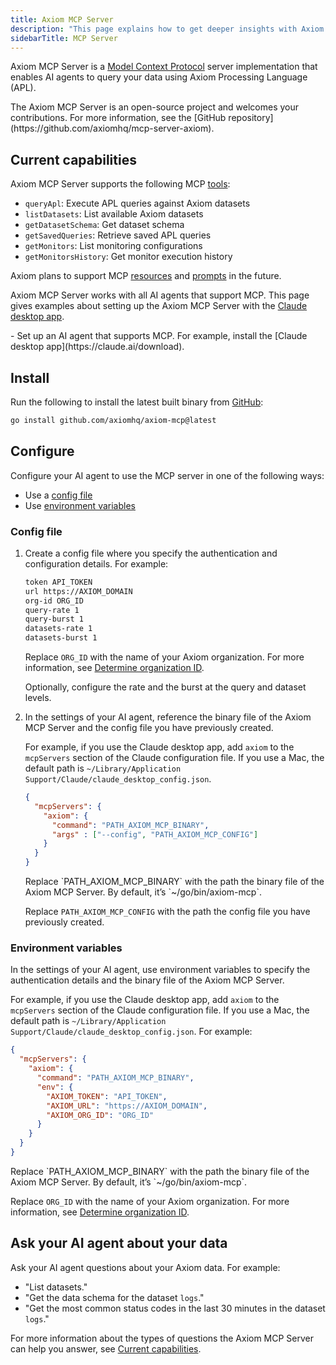 ```yaml
---
title: Axiom MCP Server
description: "This page explains how to get deeper insights with Axiom MCP Server."
sidebarTitle: MCP Server
---
```



Axiom MCP Server is a [Model Context Protocol](https://modelcontextprotocol.io/) server implementation that enables AI agents to query your data using Axiom Processing Language (APL).

<Info>
The Axiom MCP Server is an open-source project and welcomes your contributions. For more information, see the [GitHub repository](https://github.com/axiomhq/mcp-server-axiom).
</Info>

## Current capabilities

Axiom MCP Server supports the following MCP [tools](https://modelcontextprotocol.io/docs/concepts/tools):

- `queryApl`: Execute APL queries against Axiom datasets
- `listDatasets`: List available Axiom datasets
- `getDatasetSchema`: Get dataset schema
- `getSavedQueries`: Retrieve saved APL queries
- `getMonitors`: List monitoring configurations
- `getMonitorsHistory`: Get monitor execution history

Axiom plans to support MCP [resources](https://modelcontextprotocol.io/docs/concepts/resources) and [prompts](https://modelcontextprotocol.io/docs/concepts/prompts) in the future.

Axiom MCP Server works with all AI agents that support MCP. This page gives examples about setting up the Axiom MCP Server with the [Claude desktop app](https://claude.ai/download).

<Prerequisites />
- Set up an AI agent that supports MCP. For example, install the [Claude desktop app](https://claude.ai/download).

## Install

Run the following to install the latest built binary from [GitHub](https://github.com/axiomhq/axiom-mcp/releases):

```bash
go install github.com/axiomhq/axiom-mcp@latest
```

## Configure

Configure your AI agent to use the MCP server in one of the following ways:

- Use a [config file](#config-file)
- Use [environment variables](#environment-variables)

### Config file

1. Create a config file where you specify the authentication and configuration details. For example:

    ```bash config.txt
    token API_TOKEN
    url https://AXIOM_DOMAIN
    org-id ORG_ID
    query-rate 1
    query-burst 1
    datasets-rate 1
    datasets-burst 1
    ```

    <Info>
    <ReplaceToken />

    <ReplaceDomain />

    Replace `ORG_ID` with the name of your Axiom organization. For more information, see [Determine organization ID](/reference/tokens#determine-organization-id).
    </Info>

    Optionally, configure the rate and the burst at the query and dataset levels.

1. In the settings of your AI agent, reference the binary file of the Axiom MCP Server and the config file you have previously created.

    For example, if you use the Claude desktop app, add `axiom` to the `mcpServers` section of the Claude configuration file. If you use a Mac, the default path is `~/Library/Application Support/Claude/claude_desktop_config.json`.

    ```json claude_desktop_config.json
    {
      "mcpServers": {
        "axiom": {
          "command": "PATH_AXIOM_MCP_BINARY",
          "args" : ["--config", "PATH_AXIOM_MCP_CONFIG"]
        }
      }
    }
    ```

    <Info>
    Replace `PATH_AXIOM_MCP_BINARY` with the path the binary file of the Axiom MCP Server. By default, it’s `~/go/bin/axiom-mcp`.

    Replace `PATH_AXIOM_MCP_CONFIG` with the path the config file you have previously created.
    </Info>

### Environment variables

In the settings of your AI agent, use environment variables to specify the authentication details and the binary file of the Axiom MCP Server.

For example, if you use the Claude desktop app, add `axiom` to the `mcpServers` section of the Claude configuration file. If you use a Mac, the default path is `~/Library/Application Support/Claude/claude_desktop_config.json`. For example:

```json claude_desktop_config.json
{
  "mcpServers": {
    "axiom": {
      "command": "PATH_AXIOM_MCP_BINARY",
      "env": {
        "AXIOM_TOKEN": "API_TOKEN",
        "AXIOM_URL": "https://AXIOM_DOMAIN",
        "AXIOM_ORG_ID": "ORG_ID"
      }
    }
  }
}
```

<Info>
Replace `PATH_AXIOM_MCP_BINARY` with the path the binary file of the Axiom MCP Server. By default, it’s `~/go/bin/axiom-mcp`.

<ReplaceToken />

<ReplaceDomain />

Replace `ORG_ID` with the name of your Axiom organization. For more information, see [Determine organization ID](/reference/tokens#determine-organization-id).
</Info>

## Ask your AI agent about your data

Ask your AI agent questions about your Axiom data. For example:

- "List datasets."
- "Get the data schema for the dataset `logs`."
- "Get the most common status codes in the last 30 minutes in the dataset `logs`."

For more information about the types of questions the Axiom MCP Server can help you answer, see [Current capabilities](#current-capabilities).
